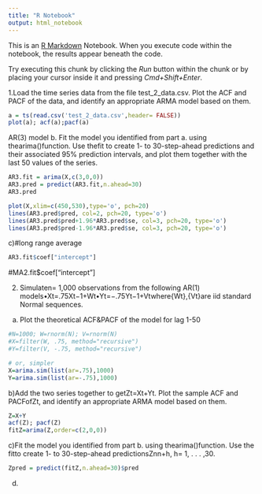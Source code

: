 ```yaml
---
title: "R Notebook"
output: html_notebook
---
```


This is an [R Markdown](http://rmarkdown.rstudio.com) Notebook. When you execute code within the notebook, the results appear beneath the code. 

Try executing this chunk by clicking the *Run* button within the chunk or by placing your cursor inside it and pressing *Cmd+Shift+Enter*. 

1.Load the time series data from the file test_2_data.csv.
Plot the ACF and PACF of the data, and identify an appropriate ARMA model based on them.

```r
a = ts(read.csv('test_2_data.csv',header= FALSE))
plot(a); acf(a);pacf(a)
```
AR(3) model
b.
 Fit  the  model  you  identified  from  part  a.   using  thearima()function.   Use  thefit  to  create  1-  to  30-step-ahead  predictions  and  their  associated  95%  prediction intervals, and plot them together with the last 50 values of the series.
```r
AR3.fit = arima(X,c(3,0,0))
AR3.pred = predict(AR3.fit,n.ahead=30)
AR3.pred 
```
```r
plot(X,xlim=c(450,530),type='o', pch=20)
lines(AR3.pred$pred, col=2, pch=20, type='o')
lines(AR3.pred$pred+1.96*AR3.pred$se, col=3, pch=20, type='o')
lines(AR3.pred$pred-1.96*AR3.pred$se, col=3, pch=20, type='o')
```
c)#long range average
```r
AR3.fit$coef["intercept"]

```

#MA2.fit$coef["intercept"]

2.  Simulaten= 1,000 observations from the following AR(1) models•Xt=.75Xt−1+Wt•Yt=−.75Yt−1+Vtwhere{Wt},{Vt}are iid standard Normal sequences.

a)
Plot the theoretical ACF&PACF of the model for lag 1-50
```r
#N=1000; W=rnorm(N); V=rnorm(N)
#X=filter(W, .75, method="recursive")
#Y=filter(V, -.75, method="recursive")

# or, simpler
X=arima.sim(list(ar=.75),1000)
Y=arima.sim(list(ar=-.75),1000)


```

b)Add the two series together to getZt=Xt+Yt.  Plot the sample ACF and PACFofZt, and identify an appropriate ARMA model based on them.
```r
Z=X+Y
acf(Z); pacf(Z)
fitZ=arima(Z,order=c(2,0,0))

```

c)Fit the model you identified from part b.  using thearima()function.  Use the fitto create 1- to 30-step-ahead predictionsZnn+h, h= 1, . . . ,30.
```r
Zpred = predict(fitZ,n.ahead=30)$pred
```
d)
```r


```

